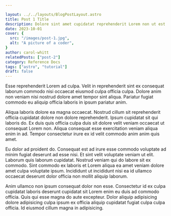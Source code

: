 ```yaml
---

layout: ../../layouts/BlogPostLayout.astro
title: Post 1 Title
description: Dolore sint amet cupidatat reprehenderit Lorem non ut est dolor officia id. Cillum nisi eiusmod id ad laboris sunt.
date: 2023-10-01
cover: {
  src: "/images/post-1.jpg",
  alt: "A picture of a coder",
}
author: carol-whitt
relatedPosts: ["post-2"]
category: Reference Docs
tags: ["astro", "tutorial"]
draft: false
---
```


Esse reprehenderit Lorem ad culpa. Velit in reprehenderit sint ex consequat laborum commodo nisi occaecat eiusmod culpa officia culpa. Dolore anim non veniam nisi nostrud dolore amet tempor sint aliqua. Pariatur fugiat commodo eu aliquip officia laboris in ipsum pariatur anim.

Aliqua laboris dolore ea magna occaecat. Nostrud cillum sit reprehenderit officia cupidatat dolore non dolore reprehenderit. Ipsum cupidatat sit qui laboris do. Ex duis quis officia culpa duis sit dolore velit veniam occaecat ut consequat Lorem non. Aliqua consequat esse exercitation veniam aliqua enim in ad. Tempor consectetur irure ex id velit commodo anim anim quis amet.

Eu dolor ad proident do. Consequat est ad irure esse commodo voluptate ad minim fugiat deserunt ad esse nisi. Et sint velit voluptate veniam ut elit. Laborum quis laborum cupidatat. Nostrud veniam qui do labore sit ex commodo. Sint commodo ex laboris et Lorem aliqua ea amet veniam dolore amet culpa voluptate ipsum. Incididunt ut incididunt nisi ea id ullamco occaecat deserunt dolor officia non mollit aliquip laborum.

Anim ullamco non ipsum consequat dolor non esse. Consectetur id ex culpa cupidatat laboris deserunt cupidatat sit Lorem enim eu duis ad commodo officia. Quis qui esse magna do aute excepteur. Dolor aliquip adipisicing dolore adipisicing culpa ipsum ex officia aliquip cupidatat fugiat culpa culpa officia. Id eiusmod cillum magna in adipisicing.
